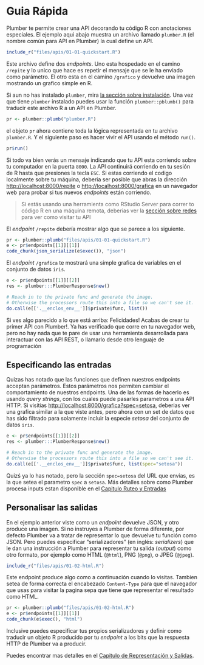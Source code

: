 
# Guia Rápida {#guiarapida}

Plumber te permite crear una API decorando tu código R con anotaciones especiales. El ejemplo aqui abajo muestra un archivo llamado `plumber.R` (el nombre común para API en Plumber) la cual define un API.

```r
include_r("files/apis/01-01-quickstart.R")
```

Este archivo define dos *endpoints*. Uno esta hospedado en el camino `/repite` y lo unico que hace es repetir el mensaje que se le ha enviado como parámetro. El otro esta en el camino `/grafico` y devuelve una imagen mostrando un grafico simple en R.

Si aun no has instalado `plumber`, mira [la sección sobre instalación](#installation). Una vez que tiene `plumber` instalado puedes usar la función `plumber::pblumb()` para traducir este archivo R a un API en Plumber.

```r
pr <- plumber::plumb("plumber.R")
```

el objeto `pr` ahora contiene toda la lógica representada en tu archivo `plumber.R`. Y el siguiente paso es hacer vivir el API usando el método `run()`.

```r
pr$run()
```

Si todo va bien verás un mensaje indicando que tu API esta corriendo sobre tu computador en la puerta `8000`. La API continuirá corriendo en tu sesión de R hasta que presiones la tecla `ESC`. Si estas corriendo el codigo localmente sobre tu máquina, deberia ser posible que abras la dirección [http://localhost:8000/repite](http://localhost:8000/repite) o [http://localhost:8000/grafica](http://localhost:8000/grafica) en un navegador web para probar si tus nuevos *endpoints* están corriendo.

> Si estás usando una herramienta como RStudio Server para correr to código R en una máquina remota, deberias ver la [sección sobre redes](#networking) para ver como visitar tu API

El *endpoint* `/repite` debería mostrar algo que se parece a los siguiente.

```r
pr <- plumber::plumb("files/apis/01-01-quickstart.R")
e <- pr$endpoints[[1]][[1]]
code_chunk(json_serialize(e$exec()), "json")
```

El *endpoint* `/grafica` te mostrará una simple grafica de variables en el conjunto de datos `iris`.

```r
e <- pr$endpoints[[1]][[2]]
res <- plumber:::PlumberResponse$new()

# Reach in to the private func and generate the image.
# Otherwise the processors route this into a file so we can't see it.
do.call(e[['.__enclos_env__']]$private$func, list())
```

Si ves algo parecido a lo que está arriba: Felicidades! Acabas de crear tu primer API con Plumber!. Ya has verificado que corre en tu navegador web, pero no hay nada que te pare de usar una herramienta desarrollada para interactuar con las API REST, o llamarlo desde otro lenguaje de programación

## Especificando las entradas

Quizas has notado que las funciones que definen nuestros endpoints acceptan parámetros. Estos parámetros nos permiten cambiar el comportamiento de nuestros endpoints. Una de las formas de hacerlo es usando *query strings*, con los cuales puede pasarles parametros a una API HTTP. Si visitias [http://localhost:8000/grafica?spec=setosa](http://localhost:8000/grafica?spec=setosa), deberias ver una grafica similar a la que viste antes, pero ahora con un set de datos que has sido filtrado para solamente incluir la especie *setosa* del conjunto de datos `iris`.

```r
e <- pr$endpoints[[1]][[2]]
res <- plumber:::PlumberResponse$new()

# Reach in to the private func and generate the image.
# Otherwise the processors route this into a file so we can't see it.
do.call(e[['.__enclos_env__']]$private$func, list(spec="setosa"))
```

Quizś ya lo has notado, pero la sección `spec=setosa` del URL que envias, es la que setea el parametro `spec` a `setosa`. Más detalles sobre como Plumber procesa inputs estan disponible en el [Capitulo Ruteo y Entradas](#ruteo-y-entradas)

## Personalisar las salidas

En el ejemplo anterior viste como un *endpoint* devuelve JSON, y otro produce una imagen. Si no instruyes a Plumber de forma diferente, por defecto Plumber va a tratar de representar lo que devuelve tu función como JSON. Pero puedes especificar "serializadores" (en inglés: *serializers*) que le dan una instrucción a Plumber para representar tu salida (*output*) como otro formato, por ejemplo como HTML (`@html`), PNG (`@png`), o JPEG (`@jpeg`). 

```r
include_r("files/apis/01-02-html.R")
```

Este endpoint produce algo como a continuación cuando lo visitas. Tambien setea de forma correcta el encabezado `Content-Type` para que el navegador que usas para visitar la pagina sepa que tiene que representar el resultado como HTML.

```r
pr <- plumber::plumb("files/apis/01-02-html.R")
e <- pr$endpoints[[1]][[1]]
code_chunk(e$exec(), "html")
```

Inclusive puedes especificar tus propios serializadores y definir como traducir un objeto R producido por tu *endpoint* a los bits que la respuesta HTTP de Plumber va a producir.

Puedes encontrar mas detalles en el [Capitulo de Representación y Salidas](#representacion-y-salidas).



